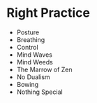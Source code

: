# Right Practice

- Posture
- Breathing
- Control
- Mind Waves
- Mind Weeds
- The Marrow of Zen
- No Dualism
- Bowing
- Nothing Special
